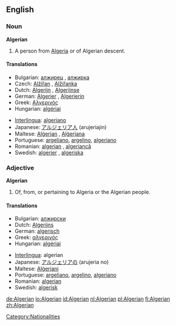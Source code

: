 ==English==

===Noun===
'''Algerian'''

# A person from [[Algeria]] or of Algerian descent.

====Translations====
{{top}}
*Bulgarian: [[алжирец]] {{m}}, [[алжирка]] {{f}}
*Czech: [[Alžířan]] {{m}}, [[Alžířanka]] {{f}}
*Dutch: [[Algerijn]] {{m}}, [[Algerijnse]] {{f}}
*German: [[Algerier]] {{m}}, [[Algerierin]] {{f}}
*Greek: [[Αλγερινός]]
*Hungarian: [[algériai]]
{{mid}}
*[[Interlingua]]: [[algeriano]]
*Japanese: [[アルジェリア人]] (arujeriajin)
*Maltese: [[Alġerjan]] {{m}}, [[Alġerjana]] {{f}}
*Portuguese: [[argeliano]], [[argelino]], [[algeriano]]
*Romanian: [[algerian]] {{m}}, [[algeriancă]] {{f}}
*Swedish: [[algerier]] {{m}}, [[algeriska]] {{f}}
{{bottom}}

===Adjective===
'''Algerian'''

# Of, from, or pertaining to Algeria or the Algerian people.

====Translations====
{{top}}
*Bulgarian: [[алжирски]]
*Dutch: [[Algerijns]]
*German: [[algerisch]]
*Greek: [[αλγερινός]]
*Hungarian: [[algériai]]
{{mid}}
*[[Interlingua]]: algerian
*Japanese: [[アルジェリアの]] (arujeria no)
*Maltese: [[Alġerjani]] {{p}}
*Portuguese: [[argeliano]], [[argelino]], [[algeriano]]
*Romanian: [[algerian]]
*Swedish: [[algerisk]]
{{bottom}}

[[Category:Nationalities]]

[[de:Algerian]]
[[io:Algerian]]
[[id:Algerian]]
[[nl:Algerian]]
[[pl:Algerian]]
[[fi:Algerian]]
[[zh:Algerian]]